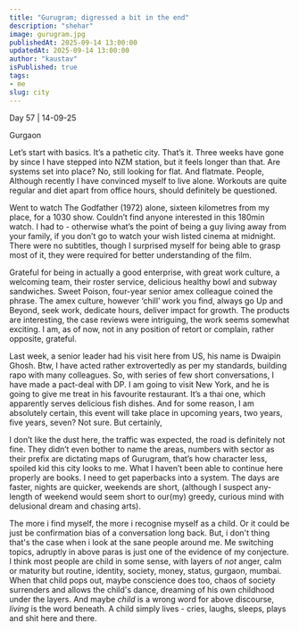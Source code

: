 ```yaml
---
title: "Gurugram; digressed a bit in the end"
description: "shehar"
image: gurugram.jpg
publishedAt: 2025-09-14 13:00:00
updatedAt: 2025-09-14 13:00:00
author: "kaustav"
isPublished: true
tags:
- me
slug: city
---
```


Day 57 | 14-09-25

Gurgaon

Let’s start with basics. It’s a pathetic city. That’s it.
Three weeks have gone by since I have stepped into NZM station, but it feels longer than that. Are systems set into place? No, still looking for flat. And flatmate. People, Although recently I have convinced myself to live alone.
Workouts are quite regular and diet apart from office hours, should definitely be questioned.

Went to watch The Godfather (1972) alone, sixteen kilometres from my place, for a 1030 show. Couldn’t find anyone interested in this 180min watch. I had to - otherwise what’s the point of being a guy living away from your family, if you don’t go to watch your wish listed cinema at midnight. There were no subtitles, though I surprised myself for being able to grasp most of it, they were required for better understanding of the film.

Grateful for being in actually a good enterprise, with great work culture, a welcoming team, their roster service, delicious healthy bowl and subway sandwiches. Sweet Poison, four-year senior amex colleague coined the phrase. The amex culture, however ‘chill’ work you find, always go Up and Beyond, seek work, dedicate hours, deliver impact for growth. 
The products are interesting, the case reviews were intriguing, the work seems somewhat exciting. I am, as of now, not in any position of retort or complain, rather opposite, grateful.

Last week, a senior leader had his visit here from US, his name is Dwaipin Ghosh. Btw, I have acted rather extrovertedly as per my standards, building rapo with many colleagues. So, with series of few short conversations, I have made a pact-deal with DP. I am going to visit New York, and he is going to give me treat in his favourite restaurant. It’s a thai one, which apparently serves delicious fish dishes. And for some reason, I am absolutely certain, this event will take place in upcoming years, two years, five years, seven? Not sure. But certainly,

I don’t like the dust here, the traffic was expected, the road is definitely not fine. They didn’t even bother to name the areas, numbers with sector as their prefix are dictating maps of Gurugram, that’s how character less, spoiled kid this city looks to me. What I haven’t been able to continue here properly are books. I need to get paperbacks into a system. The days are faster, nights are quicker, weekends are short, (although I suspect any-length of weekend would seem short to our(my) greedy, curious mind with delusional dream and chasing arts).

The more i find myself, the more i recognise myself as a child. Or it could be just be confirmation bias of a conversation long back. But, i don't thing that's the case when i look at the sane people around me. Me switching topics, adruptly in above paras is just one of the evidence of my conjecture. I think most people are child in some sense, with layers of *not* anger, calm or maturity but routine, identity, society, money, status, gurgaon, mumbai. When that child pops out, maybe conscience does too, chaos of society surrenders and allows the child's dance, dreaming of his own childhood under the layers. And maybe *child* is a wrong word for above discourse, *living* is the word beneath. A child simply lives - cries, laughs, sleeps, plays and shit here and there. 
